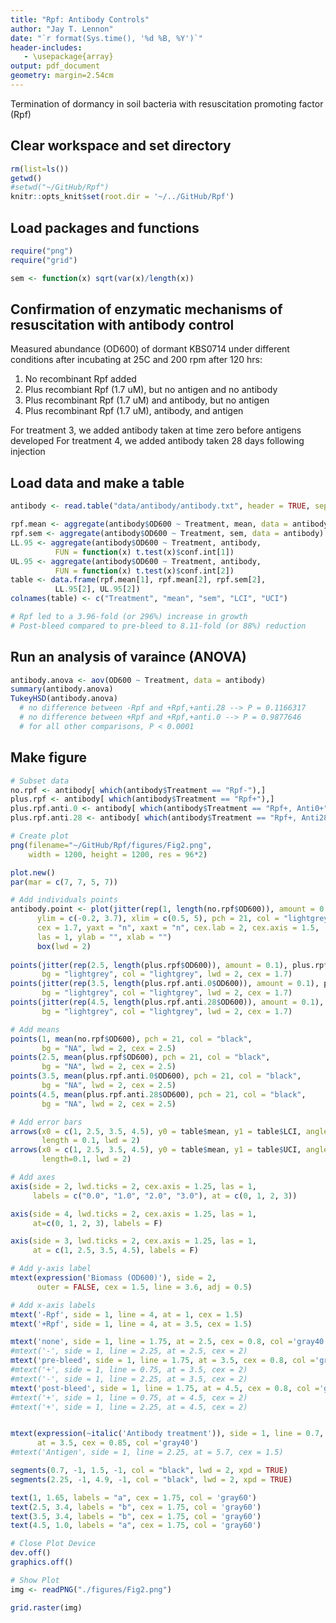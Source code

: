 ```yaml
---
title: "Rpf: Antibody Controls"
author: "Jay T. Lennon"
date: "`r format(Sys.time(), '%d %B, %Y')`"
header-includes:
   - \usepackage{array}
output: pdf_document
geometry: margin=2.54cm
---
```


Termination of dormancy in soil bacteria with resuscitation promoting factor (Rpf)

## Clear workspace and set directory

```r
rm(list=ls())
getwd()
#setwd("~/GitHub/Rpf")
knitr::opts_knit$set(root.dir = '~/../GitHub/Rpf') 
```

## Load packages and functions

```r
require("png")
require("grid")

sem <- function(x) sqrt(var(x)/length(x))
```

## Confirmation of enzymatic mechanisms of resuscitation with antibody control

Measured abundance (OD600) of dormant KBS0714 under different conditions after
incubating at 25C and 200 rpm after 120 hrs:

1) No recombinant Rpf added
2) Plus recombiant Rpf (1.7 uM), but no antigen and no antibody
3) Plus recombinant Rpf (1.7 uM) and antibody, but no antigen 
4) Plus recombinant Rpf (1.7 uM), antibody, and antigen

For treatment 3, we added antibody taken at time zero before antigens developed
For treatment 4, we added antibody taken 28 days following injection 

## Load data and make a table

```r
antibody <- read.table("data/antibody/antibody.txt", header = TRUE, sep="\t")

rpf.mean <- aggregate(antibody$OD600 ~ Treatment, mean, data = antibody)
rpf.sem <- aggregate(antibody$OD600 ~ Treatment, sem, data = antibody)
LL.95 <- aggregate(antibody$OD600 ~ Treatment, antibody,
          FUN = function(x) t.test(x)$conf.int[1])
UL.95 <- aggregate(antibody$OD600 ~ Treatment, antibody,
          FUN = function(x) t.test(x)$conf.int[2])
table <- data.frame(rpf.mean[1], rpf.mean[2], rpf.sem[2],
          LL.95[2], UL.95[2])
colnames(table) <- c("Treatment", "mean", "sem", "LCI", "UCI")

# Rpf led to a 3.96-fold (or 296%) increase in growth
# Post-bleed compared to pre-bleed to 8.11-fold (or 88%) reduction
```

## Run an analysis of varaince (ANOVA)

```r
antibody.anova <- aov(OD600 ~ Treatment, data = antibody)
summary(antibody.anova)
TukeyHSD(antibody.anova)
  # no difference between -Rpf and +Rpf,+anti.28 --> P = 0.1166317
  # no difference between +Rpf and +Rpf,+anti.0 --> P = 0.9877646
  # for all other comparisons, P < 0.0001
```

## Make figure

```r
# Subset data
no.rpf <- antibody[ which(antibody$Treatment == "Rpf-"),]
plus.rpf <- antibody[ which(antibody$Treatment == "Rpf+"),]
plus.rpf.anti.0 <- antibody[ which(antibody$Treatment == "Rpf+, Anti0+"),]
plus.rpf.anti.28 <- antibody[ which(antibody$Treatment == "Rpf+, Anti28+"),]

# Create plot
png(filename="~/GitHub/Rpf/figures/Fig2.png",
    width = 1200, height = 1200, res = 96*2) 

plot.new()
par(mar = c(7, 7, 5, 7))

# Add individuals points
antibody.point <- plot(jitter(rep(1, length(no.rpf$OD600)), amount = 0.1), no.rpf$OD600, 
      ylim = c(-0.2, 3.7), xlim = c(0.5, 5), pch = 21, col = "lightgrey", bg = "lightgrey", lwd = 2,
      cex = 1.7, yaxt = "n", xaxt = "n", cex.lab = 2, cex.axis = 1.5,
      las = 1, ylab = "", xlab = "")
      box(lwd = 2)
      
points(jitter(rep(2.5, length(plus.rpf$OD600)), amount = 0.1), plus.rpf$OD600, pch = 21, 
       bg = "lightgrey", col = "lightgrey", lwd = 2, cex = 1.7)
points(jitter(rep(3.5, length(plus.rpf.anti.0$OD600)), amount = 0.1), plus.rpf.anti.0$OD600, pch = 21, 
       bg = "lightgrey", col = "lightgrey", lwd = 2, cex = 1.7)
points(jitter(rep(4.5, length(plus.rpf.anti.28$OD600)), amount = 0.1), plus.rpf.anti.28$OD600, pch = 21, 
       bg = "lightgrey", col = "lightgrey", lwd = 2, cex = 1.7)

# Add means
points(1, mean(no.rpf$OD600), pch = 21, col = "black", 
       bg = "NA", lwd = 2, cex = 2.5) 
points(2.5, mean(plus.rpf$OD600), pch = 21, col = "black", 
       bg = "NA", lwd = 2, cex = 2.5)  
points(3.5, mean(plus.rpf.anti.0$OD600), pch = 21, col = "black", 
       bg = "NA", lwd = 2, cex = 2.5) 
points(4.5, mean(plus.rpf.anti.28$OD600), pch = 21, col = "black", 
       bg = "NA", lwd = 2, cex = 2.5) 

# Add error bars
arrows(x0 = c(1, 2.5, 3.5, 4.5), y0 = table$mean, y1 = table$LCI, angle = 90,
       length = 0.1, lwd = 2)
arrows(x0 = c(1, 2.5, 3.5, 4.5), y0 = table$mean, y1 = table$UCI, angle = 90,
       length=0.1, lwd = 2)

# Add axes
axis(side = 2, lwd.ticks = 2, cex.axis = 1.25, las = 1,
     labels = c("0.0", "1.0", "2.0", "3.0"), at = c(0, 1, 2, 3))

axis(side = 4, lwd.ticks = 2, cex.axis = 1.25, las = 1,
     at=c(0, 1, 2, 3), labels = F)

axis(side = 3, lwd.ticks = 2, cex.axis = 1.25, las = 1,
     at = c(1, 2.5, 3.5, 4.5), labels = F)

# Add y-axis label
mtext(expression('Biomass (OD600)'), side = 2,
      outer = FALSE, cex = 1.5, line = 3.6, adj = 0.5)

# Add x-axis labels
mtext('-Rpf', side = 1, line = 4, at = 1, cex = 1.5)
mtext('+Rpf', side = 1, line = 4, at = 3.5, cex = 1.5)

mtext('none', side = 1, line = 1.75, at = 2.5, cex = 0.8, col ='gray40')
#mtext('-', side = 1, line = 2.25, at = 2.5, cex = 2)
mtext('pre-bleed', side = 1, line = 1.75, at = 3.5, cex = 0.8, col ='gray40')
#mtext('+', side = 1, line = 0.75, at = 3.5, cex = 2)
#mtext('-', side = 1, line = 2.25, at = 3.5, cex = 2)
mtext('post-bleed', side = 1, line = 1.75, at = 4.5, cex = 0.8, col ='gray40')
#mtext('+', side = 1, line = 0.75, at = 4.5, cex = 2)
#mtext('+', side = 1, line = 2.25, at = 4.5, cex = 2)


mtext(expression(~italic('Antibody treatment')), side = 1, line = 0.7, 
      at = 3.5, cex = 0.85, col ='gray40')
#mtext('Antigen', side = 1, line = 2.25, at = 5.7, cex = 1.5)

segments(0.7, -1, 1.5, -1, col = "black", lwd = 2, xpd = TRUE)
segments(2.25, -1, 4.9, -1, col = "black", lwd = 2, xpd = TRUE)

text(1, 1.65, labels = "a", cex = 1.75, col = 'gray60')
text(2.5, 3.4, labels = "b", cex = 1.75, col = 'gray60')
text(3.5, 3.4, labels = "b", cex = 1.75, col = 'gray60')
text(4.5, 1.0, labels = "a", cex = 1.75, col = 'gray60')

# Close Plot Device
dev.off()
graphics.off()

# Show Plot
img <- readPNG("./figures/Fig2.png")

grid.raster(img)
```
